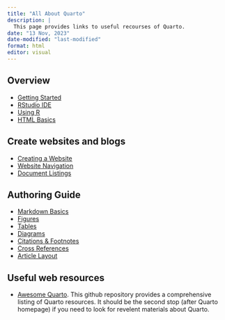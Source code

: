 ```yaml
---
title: "All About Quarto"
description: |
  This page provides links to useful recourses of Quarto.
date: "13 Nov, 2023"
date-modified: "last-modified"
format: html
editor: visual
---
```


## Overview

-   [Getting Started](https://quarto.org/docs/get-started/)
-   [RStudio IDE](https://quarto.org/docs/tools/rstudio.html)
-   [Using R](https://quarto.org/docs/computations/r.html)
-   [HTML Basics](https://quarto.org/docs/output-formats/html-basics.html)

## Create websites and blogs

-   [Creating a Website](https://quarto.org/docs/websites/)
-   [Website Navigation](https://quarto.org/docs/websites/website-navigation.html)
-   [Document Listings](https://quarto.org/docs/websites/website-listings.html)

## Authoring Guide

-   [Markdown Basics](https://quarto.org/docs/authoring/markdown-basics.html)
-   [Figures](https://quarto.org/docs/authoring/figures.html)
-   [Tables](https://quarto.org/docs/authoring/tables.html)
-   [Diagrams](https://quarto.org/docs/authoring/diagrams.html)
-   [Citations & Footnotes](https://quarto.org/docs/authoring/footnotes-and-citations.html)
-   [Cross References](https://quarto.org/docs/authoring/cross-references.html)
-   [Article Layout](https://quarto.org/docs/authoring/article-layout.html)

## Useful web resources

-   [Awesome Quarto](https://github.com/mcanouil/awesome-quarto#featured-new-releases). This github repository provides a comprehensive listing of Quarto resources. It should be the second stop (after Quarto homepage) if you need to look for revelent materials about Quarto.
